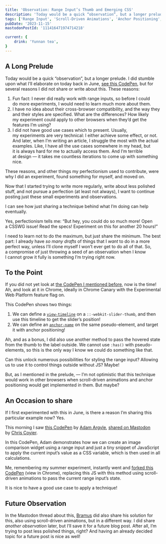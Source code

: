 ```yaml
---
title: 'Observation: Range Input’s Thumb and Emerging CSS'
description: 'Today would be a quick “observation”, but a longer prelude. I did stumble upon what I’ll elaborate on today back in June, but for several reasons I did not share or write about this. Today, I saw Adam Argyle’s CodePen, and first forked it, using that technique, and now I’m writing about it as a way to share my observations more widely.'
tags: ['Range Input', 'Scroll-Driven Animations', 'Anchor Positioning', 'CSS', 'Observation']
pubDate: '2023-11-15'
mastodonPostId: '111416471974714218'

current: {
	drink: 'Yunnan tea',
}
---
```


## A Long Prelude

Today would be a quick “observation”, but a longer prelude. I did stumble upon what I’ll elaborate on today back in June, [see this CodePen](https://codepen.io/kizu/details/yLQVvdq), but for several reasons I did not share or write about this. These reasons:

1. Fun fact: I never did really work with range inputs, so before I could do more experiments, I would need to learn much more about them.
2. I have no idea about their cross-browser compatibility, and the way they and their styles are specified. What are the differences? How likely my experiment could apply to other browsers when they’d get the features I’m using?
3. I did not have good use cases which to present. Usually, my experiments are very technical: I either achieve some effect, or not. And later, when I’m writing an article, I struggle the most with the actual examples. Like, I have all the use cases somewhere in my head, but it is always hard for me to actually access them. And I’m terrible at design — it takes me countless iterations to come up with something nice.

These reasons, and other things my perfectionism used to contribute, were why I did an experiment, found something for myself, and moved on.

Now that I started trying to write more regularly, write about less polished stuff, and not pursue a perfection (at least not always), I want to continue posting just these small experiments and observations.

I can see how just sharing a technique behind what I’m doing can help eventually.

Yes, perfectionism tells me: “But hey, you could do so much more! Open a CSSWG issue! Read the specs! Experiment on this for another 20 hours!”

I need to learn not to do the maximum, but just share the minimum. The best part: I already have _so many drafts_ of things that I _want_ to do in a more perfect way, unless I’ll clone myself I won’t ever get to do all of that. So, a compromise of just throwing a seed of an observation when I know I cannot grow it fully is something I’m trying right now.

## To the Point

If you did not yet look at [the CodePen I mentioned before](https://codepen.io/kizu/pen/yLQVvdq), now is the time! Ah, and look at it in Chrome, ideally in Chrome Canary with the Experimental Web Platform feature flag on.

This CodePen shows two things:

1. We can define a [`view-timeline`](https://drafts.csswg.org/scroll-animations/#view-timeline-shorthand) on a `::-webkit-slider-thumb`, and then use this timeline to get the slider’s position!
2. We can define an [`anchor-name`](https://drafts.csswg.org/css-anchor-position-1/#propdef-anchor-name) on the same pseudo-element, and target it with anchor positioning!

Ah, and as a bonus, I did also use another method to pass the hovered state from the thumb to the label outside. We cannot use `:has()` with pseudo-elements, so this is the only way I know we could do something like that.

Can this unlock numerous possibilities for styling the range input? Allowing us to use it to control things outside without JS? Maybe!

But, as I mentioned in the prelude, — I’m not optimistic that this technique would work in other browsers when scroll-driven animations and anchor positioning would get implemented in them. But maybe?

## An Occasion to share

If I first experimented with this in June, is there a reason I’m sharing this particular example now? Yes.

This morning I saw [this CodePen](https://codepen.io/argyleink/pen/XWOaazZ) by [Adam Argyle](https://nerdy.dev/), [shared on Mastodon](https://fosstodon.org/@codepen/111411277781075170) by [Chris Coyier](https://chriscoyier.net/).

In this CodePen, Adam demonstrates how we can create an image comparison widget using a range input and just a tiny snippet of JavaScript to apply the current input’s value as a CSS variable, which is then used in all calculations.

Me, remembering my summer experiment, instantly went and [forked this CodePen](https://codepen.io/kizu/pen/RwvLBqM) (view in Chrome), replacing this JS with this method using scroll-driven animations to pass the current range input’s state.

It is nice to have a good use case to apply a technique!

## Future Observation

In the Mastodon thread about this, [Bramus](https://www.bram.us/) did also share his solution for this, also using scroll-driven animations, but in a different way. I did share _another observation_ later, but I’ll save it for a future blog post. After all, I’m trying to post less polished things, right? And having an already decided topic for a future post is nice as well!
